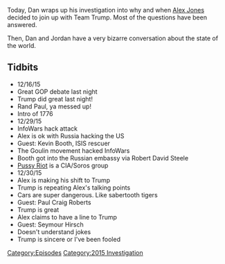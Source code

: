 {{DEFAULTSORT:
    #_EPISODE_0088:The 2015 Investigation Ends
}}{{Episode
    | title             = The 2015 Investigation Ends
    | caption           = Listen to this episode on [https://knowledgefight.libsyn.com/knowledge-fight-the-2015-investigation-ends Libsyn] [https://open.spotify.com/episode/3a9HlPpo9X0e3Ko5iEvjtv Spotify], Read the [[Transcript/88: The 2015 Investigation Ends|Unofficial Transcript]]
    | episodeNumber     = 88
    | length            = 02:14:47
    | airDate           = October 2, 2017
    | coverageStartDate = December 16, 2015
    | coverageEndDate   = December 30, 2015
    | episodeType       = [[:Category:2015 Investigation|2015 Investigation]]
    | appearance        = [[Rand Paul]], [[Kevin Booth]], [[Robert David Steele]], [[Pussy Riot]], [[George Soros]], [[Paul Craig Roberts]], [[Seymour Hirsch]]
    | oocDrop           = Hitler and Stalin, Complete Studs
    | previousEpisode   = [[87: Mark Richards Revisited]]
    | nextEpisode       = [[89: December 31, 2015]]
}}

{{Stub}}

Today, Dan wraps up his investigation into why and when [[Alex Jones]] decided to join up with Team Trump. Most of the questions have been answered.

Then, Dan and Jordan have a very bizarre conversation about the state of the world.

==Tidbits==

*12/16/15
*Great GOP debate last night
*Trump did great last night!
*Rand Paul, ya messed up!
*Intro of 1776
*12/29/15
*InfoWars hack attack
*Alex is ok with Russia hacking the US
*Guest: Kevin Booth, ISIS rescuer
*The Goulin movement hacked InfoWars
*Booth got into the Russian embassy via Robert David Steele
*[https://www.youtube.com/channel/UCQYcCfKYfYMcuCsem8z5CyQ Pussy Riot] is a CIA/Soros group
*12/30/15
*Alex is making his shift to Trump
*Trump is repeating Alex's talking points
*Cars are super dangerous. Like sabertooth tigers
*Guest: Paul Craig Roberts
*Trump is great
*Alex claims to have a line to Trump
*Guest: Seymour Hirsch
*Doesn't understand jokes
*Trump is sincere or I've been fooled

[[Category:Episodes]]
[[Category:2015 Investigation]]
